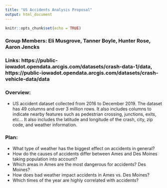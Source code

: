 ```yaml
---
title: "US Accidents Analysis Proposal"
output: html_document
---
```


```r
knitr::opts_chunk$set(echo = TRUE)
```
### Group Members: Eli Musgrove, Tanner Boyle, Hunter Rose, Aaron Jencks
### Links: https://public-iowadot.opendata.arcgis.com/datasets/crash-data-1/data, https://public-iowadot.opendata.arcgis.com/datasets/crash-vehicle-data/data

### Overview:
  - US accident dataset collected from 2016 to December 2019. The dataset has 49 columns and over 3 million rows. It also includes columns to indicate nearby features such as pedestrian crossing, junctions, exits, etc... It also includes the latitude and longitude of the crash, city, zip code, and weather information.
  
### Plan:
  - What type of weather has the biggest effect on accidents in general?
  - How do the causes of accidents differ between Ames and Des Moines taking population into account?
  - Which areas in Ames are the most dangerous for accidents? Des Moines?
  - How does bad weather impact accidents in Ames vs. Des Moines?
  - Which times of the year are highly correlated with accidents?